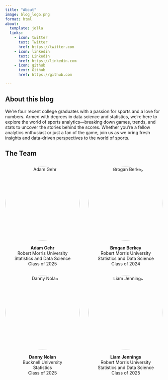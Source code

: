 ```yaml
---
title: "About"
image: blog_logo.png
format: html
about:
  template: jolla
  links:
    - icon: twitter
      text: Twitter
      href: https://twitter.com
    - icon: linkedin
      text: LinkedIn
      href: https://linkedin.com
    - icon: github
      text: Github
      href: https://github.com

---
```


## About this blog

We’re four recent college graduates with a passion for sports and a love for numbers. Armed with degrees in data science and statistics, we’re here to explore the world of sports analytics—breaking down games, trends, and stats to uncover the stories behind the scores. Whether you’re a fellow analytics enthusiast or just a fan of the game, join us as we bring fresh insights and data-driven perspectives to the world of sports.

## The Team

<style>
.team-grid {
  display: grid;
  grid-template-columns: 1fr 1fr;
  gap: 2em;
  max-width: 1200px;
  margin: 2em auto;
}
.team-member {
  text-align: center;
}
.team-member img {
  width: 240px;
  height: 240px;
  object-fit: cover;
  border-radius: 50%;
  margin-bottom: 1em;
}
</style>

<div class="team-grid">

<div class="team-member">
  <img src="images/gehr_headshot.jpg" alt="Adam Gehr">
  <div><strong>Adam Gehr</strong></div>
  <div>Robert Morris University</div>
  <div>Statistics and Data Science</div>
  <div>Class of 2025</div>
</div>

<div class="team-member">
  <img src="images/berkey_headshot.jpg" alt="Brogan Berkey">
  <div><strong>Brogan Berkey</strong></div>
  <div>Robert Morris University</div>
  <div>Statistics and Data Science</div>
  <div>Class of 2024</div>
</div>

<div class="team-member">
  <img src="images/nolan_headshot.jpg" alt="Danny Nolan">
  <div><strong>Danny Nolan</strong></div>
  <div>Bucknell University</div>
  <div>Statistics</div>
  <div>Class of 2025</div>
</div>

<div class="team-member">
  <img src="images/jennings_headshot.jpg" alt="Liam Jennings">
  <div><strong>Liam Jennings</strong></div>
  <div>Robert Morris University</div>
  <div>Statistics and Data Science</div>
  <div>Class of 2025</div>
</div>

</div>